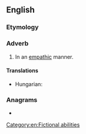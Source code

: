 ==English==

===Etymology===
{{suffix|en|empathic|ally}}

===Adverb===
{{en-adv}}

# In an [[empathic]] manner.

====Translations====
{{trans-top|in an empathic manner}}
* Hungarian: {{t|hu|empatikusan}}
{{trans-mid}}
{{trans-bottom}}

===Anagrams===
* {{anagrams|en|emphatically}}

[[Category:en:Fictional abilities]]